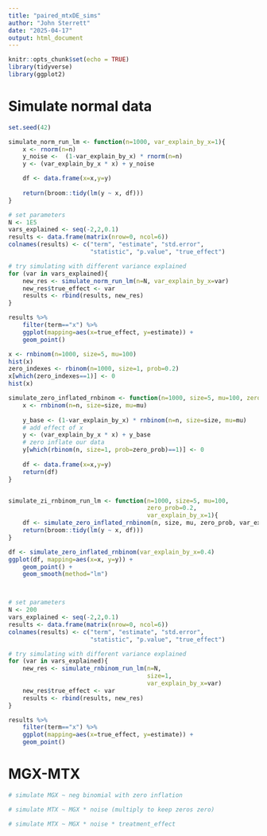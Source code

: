 ```yaml
---
title: "paired_mtxDE_sims"
author: "John Sterrett"
date: "2025-04-17"
output: html_document
---
```


```r
knitr::opts_chunk$set(echo = TRUE)
library(tidyverse)
library(ggplot2)
```

# Simulate normal data
```r
set.seed(42)

simulate_norm_run_lm <- function(n=1000, var_explain_by_x=1){
    x <- rnorm(n=n)
    y_noise <-  (1-var_explain_by_x) * rnorm(n=n)
    y <- (var_explain_by_x * x) + y_noise

    df <- data.frame(x=x,y=y)
    
    return(broom::tidy(lm(y ~ x, df)))
}

# set parameters
N <- 1E5
vars_explained <- seq(-2,2,0.1)
results <- data.frame(matrix(nrow=0, ncol=6))
colnames(results) <- c("term", "estimate", "std.error", 
                       "statistic", "p.value", "true_effect")

# try simulating with different variance explained
for (var in vars_explained){
    new_res <- simulate_norm_run_lm(n=N, var_explain_by_x=var)
    new_res$true_effect <- var
    results <- rbind(results, new_res)
}

results %>%
    filter(term=="x") %>%
    ggplot(mapping=aes(x=true_effect, y=estimate)) +
    geom_point()

```


```r
x <- rnbinom(n=1000, size=5, mu=100)
hist(x)
zero_indexes <- rbinom(n=1000, size=1, prob=0.2)
x[which(zero_indexes==1)] <- 0
hist(x)

simulate_zero_inflated_rnbinom <- function(n=1000, size=5, mu=100, zero_prob=0.2, var_explain_by_x=1){
    x <- rnbinom(n=n, size=size, mu=mu)
    
    y_base <- (1-var_explain_by_x) * rnbinom(n=n, size=size, mu=mu)
    # add effect of x
    y <- (var_explain_by_x * x) + y_base
    # zero inflate our data
    y[which(rbinom(n, size=1, prob=zero_prob)==1)] <- 0
    
    df <- data.frame(x=x,y=y)
    return(df)
}


simulate_zi_rnbinom_run_lm <- function(n=1000, size=5, mu=100, 
                                       zero_prob=0.2,
                                       var_explain_by_x=1){
    df <- simulate_zero_inflated_rnbinom(n, size, mu, zero_prob, var_explain_by_x)
    return(broom::tidy(lm(y ~ x, df)))
}

df <- simulate_zero_inflated_rnbinom(var_explain_by_x=0.4)
ggplot(df, mapping=aes(x=x, y=y)) +
    geom_point() +
    geom_smooth(method="lm")



# set parameters
N <- 200
vars_explained <- seq(-2,2,0.1)
results <- data.frame(matrix(nrow=0, ncol=6))
colnames(results) <- c("term", "estimate", "std.error", 
                       "statistic", "p.value", "true_effect")

# try simulating with different variance explained
for (var in vars_explained){
    new_res <- simulate_rnbinom_run_lm(n=N, 
                                       size=1,
                                       var_explain_by_x=var)
    new_res$true_effect <- var
    results <- rbind(results, new_res)
}

results %>%
    filter(term=="x") %>%
    ggplot(mapping=aes(x=true_effect, y=estimate)) +
    geom_point()

```

# MGX-MTX
```r
# simulate MGX ~ neg binomial with zero inflation

# simulate MTX ~ MGX * noise (multiply to keep zeros zero)

# simulate MTX ~ MGX * noise * treatment_effect


```
